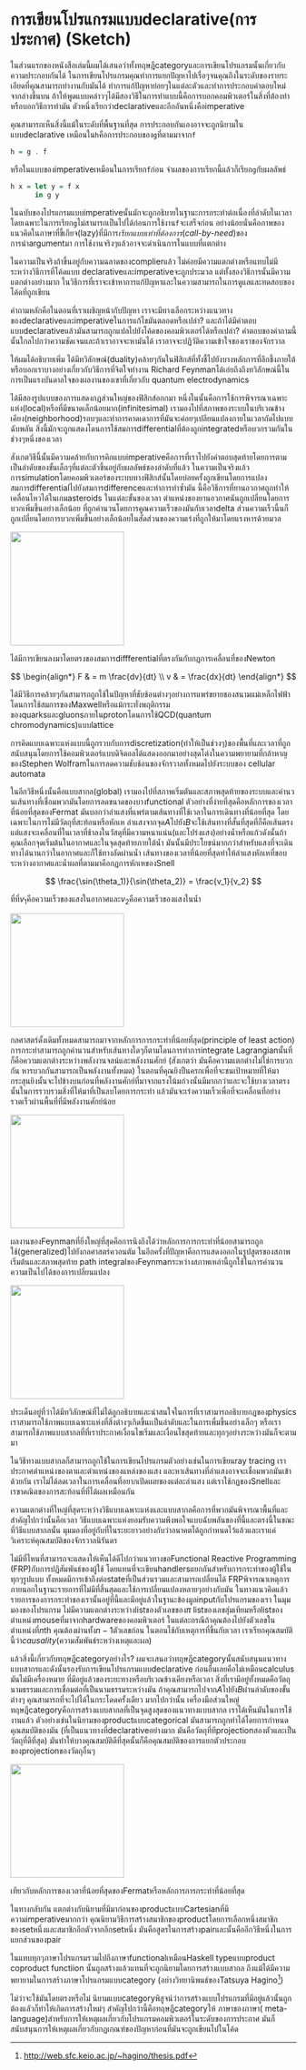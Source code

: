 # การเขียนโปรแกรมแบบdeclarative(การประกาศ) (Sketch)

ในส่วนแรกของหนังสือเล่มนี้ผมได้เสนอว่าทั้งทฤษฎีcategoryและการเขียนโปรแกรมนั้นเกี่ยวกับความประกอบกันได้ ในการเขียนโปรแกรมคุณทำการแยกปัญหาไปเรื่อๆจนคุณถึงในระดับของรายระเอียดที่คุณสามารถทำงานกับมันได้ ทำการแก้ปัญหาย่อยๆในแต่ละตัวและทำการประกอบคำตอบใหม่จากล่างขึ้นบน ถ้าให้พูดแบบคล่าวๆได้มีสองวิธีในการทำแบบนี้คือการบอกคอมพิวเตอร์ในสิ่งที่ต้องทำหรือบอกวิธีการทำมัน ตัวหนึ่งเรียกว่าdeclarativeและอีกอันหนึ่งคือimperative

คุณสามารถเห็นสิ่งนี้แม้ในระดับที่พื้นฐานที่สุด การประกอบกันเองอาจจะถูกนิยามในแบบdeclarative เหมือนใน`h`คือการประกอบของ`g`ที่ตามมาจาก`f`

```Haskell
h = g . f
```

หรือในแบบของimperativeเหมือนในการเรียก`f`ก่อน จำผลของการเรียกนี้แล้วก็เรียก`g`กับผลลัพธ์

```Haskell
h x = let y = f x
      in g y
```

ในฉบับของโปรแกรมแบบimperativeนั้นมักจะถูกอธิบายในฐานะการกระทำต่อเนื่องที่ลำดับในเวลา โดยเฉพาะในการเรียก`g`ไม่สามารถเป็นไปได้ก่อนการใช้งาน`f`จะเสร็จก่อน อย่างน้อยนั่นคือภาพของแนวคิดในภาษาที่ขี้เกียจ(lazy)ที่มีการ*เรียกแบบเท่าที่ต้องการ*(*call-by-need*)ของการนำargumentมา การใช้งานจริงๆแล้วอาจจะดำเนินการในแบบที่แตกต่าง

ในความเป็นจริงถ้าขึ้นอยู่กับความฉลาดของcomplierแล้ว ไม่ค่อยมีความแตกต่างหรือแทบไม่มีระหว่างวิธีการที่โค้ดแบบ declarativeและimperativeจะถูกประมวล แต่ทั้งสองวิธีการนั้นมีความแตกต่างอย่างมาก ในวิธีการที่เราจะเข้าหาการแก้ปัญหาและในความสามารถในการดูแลและทดสอบของโค้ดที่ถูกเขียน

คำถามหลักคือในตอนที่เราเผชิญหน้ากับปัญหา เราจะมีทางเลือกระหว่างแนวทางของdeclarativeและimperativeในการแก้ไขมันตลอดหรือเปล่า? และถ้าได้มีคำตอบแบบdeclarativeแล้วมันสามารถถูกแปลไปยังโค้ดของคอมพิวเตอร์ได้หรือเปล่า? คำตอบของคำถามนี้นั้นใกลไปกว่าความชัดเจนและถ้าเราอาจจะหามันได้ เราอาจจะปฏิวัติความเข้าใจของเราของจักรวาล

ให้ผมได้อธิบายเพิ่ม ได้มีทวิลักษณ์(duality)คล้ายๆกันในฟิสิกส์ที่ทั้งชี้ไปยังบางหลักการที่ลึกชึ้งภายใต้ หรือบอกเราบางอย่างเกี่ยวกับวิธีการที่จิตใจทำงาน Richard Feynmanได้เอ่ยถึงถึงทวิลักษณ์นี้ในการเป็นแรงบันดาลใจของผลงานของเขาที่เกี่ยวกับ quantum
electrodynamics

ได้มีสองรูปแบบของการแสดงกฏส่วนใหญ่ของฟิสิกส์อกกมา หนึ่งในนั้นคือการใช้การพิจารณาเฉพาะแห่ง(local)หรือที่มีขนาดเล็กน้อยมาก(infinitesimal) เรามองไปที่สภาพของระบบในบริเวณข้างเคียง(neighborhood)รอบๆและทำการคาดเดาการที่มันจะค่อยๆเปลียนแปลงภายในเวลาถัดไปแบบฉับพลัน สิ่งนี้มักจะถูกแสดงโดนการใช้สมการdifferentialที่ต้องถูกintegratedหรือบวกรวมกันในช่วงๆหนึ่งของเวลา

สังเกตวิธีนี้นั้นมีความคล้ายกับการคิกแบบimperativeคือการที่เราไปยังคำตอบสุดท้ายโดยการตามเป็นลำดับของขั้นเล็กๆที่แต่ละตัวขึ้นอยู่กับผลลัพธ์ชองลำดับที่แล้ว ในความเป็นจริงแล้วการsimulationโดยคอมพิวเตอร์ของระบบทางฟิสิกส์นั้นโดยบ่อยครั้งถูกเขียนโดยการแปลงสมการdifferentialไปยังสมการdifferenceและทำการทำซ้ำมัน นี้คือวิธีการที่ยานอวกาศถูกทำให้เคลื่อนไหวได้ในเกมasteroids ในแต่ละขั้นของเวลา ตำแหน่งของยานอวกาศนันถูกเปลี่ยนโดยการบวกเพิ่มขึ้นอย่างเล็กน้อย ที่ถูกคำนวนโดยการคูณความเร็วของมันกับเวลาdelta ส่วนความเร็วนี้นก็ถูกเปลี่ยนโดยการบวกเพิ่มขึ้นอย่างเล็กน้อยในสัดส่วนของความเร่งที่ถูกให้มาโดยแรงหารด้วยมวล

![](images/asteroids.png){fig-align="center" height=200}

ได้มีการเขียนลงมาโดยตรงของสมการdiffferentialที่ตรงกันกับกฎการเคลื่อนที่ของNewton

$$
\begin{align*}
  F & = m \frac{dv}{dt} \\
  v & = \frac{dx}{dt}
\end{align*}
$$

ได้มีวิธีการคล้ายๆกันสามารถถูกใช้ในปัญหาที่ชับช้อนต่างๆอย่างการแพร่ขยายชองสนามแม่เหล็กไฟฟ้าโดนการใช้สมการของMaxwellหรือแม้กระทั่งพฤติกรรมของquarksและgluonsภายในprotonโดนการใช้QCD(quantum chromodynamics)แบบlattice 

การคิดแบบเฉพาะแห่งแบบนี้ถูกรวบกับการdiscretization(ทำให้เป็นช่วงๆ)ของพื้นที่และเวลาที่ถูกสนับสนุนโดยการใช้คอมพิวเตอร์แบบดิจิตอลได้แสดงออกมาอย่างสุดโต่งในความพยายามที่กล้าหาญของStephen Wolframในการลดความชับช้อนของจักรวาลทั้งหมดไปยังระบบของ cellular automata

ในอีกวิธีหนึ่งนั้นคือแบบสากล(global) เรามองไปที่สภาพเริ่มตันและสภาพสุดท้ายของระบบและคำนวนเส้นทางที่เชื่อมพวกมันโดยการลดขนาดของบางfunctional ตัวอย่างที่ง่ายที่สุดคือหลักการของเวลาที่น้อยที่สุดของFermat มันบอกว่าลำแสงที่แพร่ตามเส้นทางที่ใช้เวลาในการเดินทางที่น้อยที่สุด โดยเฉพาะในการไม่มีวัตถุที่สะท้อนหรือหักเห ลำแสงจากจุด$A$ไปยัง$B$จะใช้เส้นทางที่สั้นที่สุดที่ก็คือเส้นตรง แต่แสงจะเคลื่อนที่ในเวลาที่ช้าลงในวัสดุที่มีความหนาแน่น(และโปร่งแสง)อย่างน้ำหรือแก้วดังนั้นถ้าคุณเลือกจุดเริ่มต้นในอากาศและในจุดสุดท้ายภายใต้น้ำ มันนั้นมีประโยชน์มากกว่าสำหรับแสงที่จะเดินทางได้นานกว่าในอากาศและก็ใช้ทางลัดผ่านน้ำ เส้นทางของเวลาที่น้อยที่สุดทำให้ลำแสงหักเหที่ขอบระหว่างอากาศและน้ำผลที่ตามมาคือกฏการหักเหของSnell

$$
\frac{\sin(\theta_1)}{\sin(\theta_2)} = \frac{v_1}{v_2}
$$

ที่ที่$v_1$คือความเร็วของแสงในอากาศและ$v_2$คือความเร็วของแสงในน้ำ

![](images/snell.jpg){fig-align="center" height=200}

กลศาสตร์ดั้งเดิมทั้งหมดสามารถมาจากหลักการการกระทำที่น้อยที่สุด(principle of least
action) การกระทำสามารถถูกคำนวนสำหรับเส้นทางใดๆก็ตามโดนการทำการintegrate Lagrangianนั้นที่ก็คือความแตกต่างระหว่างพลังงานจลน์และพลังงานศักย์ (สังเกตว่า มันคือความแตกต่างไม่ใช่การบวกกัน หารบวกกันสามารถเป็นพลังงานทั้งหมด) ในตอนที่คุณยิงปืนครกเพื่อที่จะชนเป้าหมายที่ให้มา กระสุนยิงนั้นจะไปข้างบนก่อนที่พลังงานศักย์ที่มาจากแรงโน้มถ่วงนั้นมีมากกว่าและจะใช้บางเวลาตรงนั้นในการรวบรวมสิ่งที่ให้มาที่เป็นลบโดยการกระทำ แล้วมันจะเร่งความเร็วเพื่อที่จะเคลื่อนที่อย่างรวดเร็วผ่านพื้นที่ที่มีพลังงานศักย์น้อย

![](images/mortar.jpg){fig-align="center" height=200}

ผลงานของFeynmanที่ยิ่งใหญ่ที่สุดคือการนึงถึงได้ว่าหลักการการกระทำที่น้อยสามารถถูกใช้(generalized)ไปยังกลศาสตร์ควอนตัม ในอีกครั้งที่ปัญหาคือการแสดงออกในรูปสูตรของสภาพเริ่มต้นและสภาพสุดท้าย path integralของFeynmanระหว่างสภาพเหล่านี้ถูกใช้ในการคำนวนความเป็นไปได้ของการเปลี่ยนแปลง


![](images/feynman.jpg){fig-align="center" height=200}

ประเด็นอยู่ที่ว่าได้มีทวิลักษณ์ที่ไม่ได้ถูกอธิบายและน่าสนใจในการที่เราสามารถอธิบายกฏของphysics เราสามารถใช้ภาพแบบเฉพาะแห่งที่สิ่งต่างๆเกิดขึ้นเเป็นลำดับและในการเพื่มขึ้นอย่างเล็กๆ หรือเราสามารถใช้ภาพแบบสากลที่ที่เราประกาศเงื่อนไขเริ่มและเงื่อนไขสุดท้ายและทุกๆอย่างระหว่างมันก็จะตามมา

ในวิธีทางแบบสากลก็สามารถถูกใช้ในการเขียนโปรแกรมตัวอย่างเช่นในการเขียนray tracing เราประกาศตำแหน่งของตาและตำแหน่งของแหล่งของแสง และหาเส้นทางที่ลำแสงอาจจะเชื่อมพวกมันเข้าด้วยกัน เราไม่ได้ลดเวลาในการเคลื่อนที่อยากเปิดเผยของแต่ละลำแสง แต่เราใช้กฏของSnellและเรขาคณิตของการสะท้อนที่ที่ได้ผลเหมือนกัน

ความแตกต่างที่ใหญ่ที่สุดระหว่างวิธีแบบเฉพาะแห่งและแบบสากลคือการที่พวกมันพิจารณาพื้นที่และสำคัญไปกว่านั้นคือเวลา วิธีแบบเฉพาะแห่งยอมรับความพึงพอใจแบบฉับพลันของที่นี้และตรงนี้ในขณะที่วิธีแบบสากลนั้น มุมมองที่อยู่กับที่ในระยะยาวอย่างกับว่าอนาคตได้ถูกกำหนดไว้แล้วและเราแค่วิเคราะห์คุณสมบัติของจักรวาลนิรันดร

ไม่มีที่ไหนที่สามารถจะแสดงให้เห็นได้ดีไปกว่าแนวทางขอFunctional Reactive Programming (FRP)กับการปฏิสัมพันธ์ของผู้ใช้ โดยแทนที่จะเขียนhandlersแยกกันสำหรับการกระทำของผู้ใช้ในทุกๆรูปแบบ ทั้งหมดมีการเข้าถึงต่อstateที่เป็นส่วนรวมและสามารถเปลี่ยนได้ FRPพิจารณาเหตุการภายนอกในฐานะรายการที่ไม่มีที่สิ้นสุดและใช้การเปลี่ยนแปลงหลายๆอย่างกับมัน ในทางแนวคิดแล้ว รายการของการกระทำของเรานั้นอยู่ที่นี้และมีอยู่แล้วในฐานะข้องมูลinputกับโปรแกรมของเรา ในมุมมองของโปรแกรม ไม่มีความแตกต่างระหว่างlistของตัวเลขของ$\pi$ listของเลขสุ่มเทียมหรือlistของตำแหน่งmouseที่มาจากhardwareของคอมพิวเตอร์ ในแต่ละกรณีถ้าคุณต้องไปยังตัวเลขในตำแหน่งที่$n$th คุณต้องผ่านทั้ง$n-1$ตัวเลขก่อน ในตอนใช้กับเหตุการที่ขึ้นกับเวลา เราเรียกคุณสมบัตินี้ว่า*causality*(ความสัมพันธ์ระหว่างเหตุและผล) 

แล้วสิ่งนี้เกี่ยวกับทฤษฎีcategoryอย่างไร? ผมจะเสนอว่าทฤษฎีcategoryนั้นสนับสนุนแนวทางแบบสากรและดังนั้นรองรับการเขียนโปรแกรมแบบdeclarative ก่อนอื่นเลยคือไม่เหมือนcalculus มันไม่มีเครื่องหมาย ที่มีอยู่แล้วของระยะทางหรือบริเวณข้างเคียงหรือเวลา สิ่งที่เรามีอยู่ทั้งหมดคือวัตถุนามธรรมและการเชื่อมต่อที่เป็นนามธรรมระหว่างมัน ถ้าคุณสามารถไปจาก$A$ไปยัง$B$ผ่านลำดับของขั้นต่างๆ คุณสามารถที่จะไปได้ในกระโดดครั้งเดียว มากไปกว่านั้น เครื่องมือส่วนใหญ่ทฤษฎีcategoryคือการสร้างแบบสากลที่เป็นจุดสูงสุดของแนวทางแบบสากล เราได้เห็นมันในการใช้งานแล้ว ตัวอย่างเช่นในนิยามของproductแบบcategorical มันสามารถถูกทำได้โดยการกำหนดคุณสมบัติของมัน (ที่เป็นแนวทางที่declarativeอย่างมาก มันคือวัตถุที่ทีprojectionสองตัวและเป็นวัตถุที่ดีที่สุด) มันทำให้บางคุณสมบัติดีที่สุคนั้นก็คือคุณสมบัติของการแยกตัวประกอบของprojectionของวัตถุอื่นๆ

![](images/productranking.jpg){fig-align="center" height=200}


เทียวกับหลักการของเวลาที่น้อยที่สุดของFermatหรือหลักการการกระทำที่น้อยที่สุด

ในทางกลับกัน แตกต่างกับนิยามที่มีมาก่อนของproductแบบCartesianที่มีความimperativeมากกว่า คุณนิยามวิธีการสร้างสมาชิกของproductโดยการเลือกหนึ่งสมาชิกของsetหนึ่งและสมาชิกอีกตัวจากอีกsetหนึ่ง มันคือสูตรในการสร้างpairและนั้นคืออีกวิธีหนึ่งในการแยกส่วนของpair

ในแทบทุกๆภาษาโปรแกรมรวมไปถึงภาษาfunctionalเหมือนHaskell typeแบบproduct coproduct functiion นั้นถูกสร้างแล้วแทนที่จะถูกนิยามโดยการสร้างแบบสากล ถึงแม้ได้มีความพยายามในการสร้างภาษาโปรแกรมแบบcategory (อย่างวิทยานิพนธ์ของTatsuya Hagino[^1])

ไม่ว่าจะใช้มันโดยตรงหรือไม่ นิยามแบบcategoryพิสูจน์ว่าการสร้างแบบโปรแกรมที่มีอยู่แล้วนั้นถูกต้องแลัวก็ทำให้เกิดการสร้างใหม่ๆ สำคัญไปกว่านี้คือทฤษฎีcategoryให้ ภาษาของภาษา( meta-language)สำหรับการให้เหตุผลเกี่ยวกับโปรแกรมคอมพิวเตอร์ในระดับของการประกาศ มันก็สนับสนุนการให้เหตุผลเกี่ยวกับกฏเกณฑ์ของปัญหาก่อนที่มันจะถูกเขียนไปในโค้ด


[^1]: [http://web.sfc.keio.ac.jp/~hagino/thesis.pdf](http://web.sfc.keio.ac.jp/~hagino/thesis.pdf)



